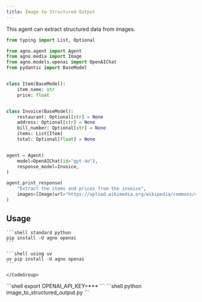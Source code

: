 ```yaml
---
title: Image to Structured Output
---
```


This agent can extract structured data from images.

```python image_to_structured_output.py
from typing import List, Optional

from agno.agent import Agent
from agno.media import Image
from agno.models.openai import OpenAIChat
from pydantic import BaseModel


class Item(BaseModel):
    item_name: str
    price: float


class Invoice(BaseModel):
    restaurant: Optional[str] = None
    address: Optional[str] = None
    bill_number: Optional[str] = None
    items: List[Item]
    total: Optional[float] = None


agent = Agent(
    model=OpenAIChat(id="gpt-4o"),
    response_model=Invoice,
)

agent.print_response(
    "Extract the items and prices from the invoice",
    images=[Image(url="https://upload.wikimedia.org/wikipedia/commons/c/cf/Receipt_California_restaurant_2006.jpg")],
)
```

## Usage

<Steps>
  <Step title="Install libraries">
    <CodeGroup>

    ```shell standard python
    pip install -U agno openai
    ```

    ```shell using uv
    uv pip install -U agno openai
    ```

    </CodeGroup>
  </Step>

  <Step title="Export API keys">
    ```shell
    export OPENAI_API_KEY=***
    ```
  </Step>

  <Step title="Run the agent">
    ```shell
    python image_to_structured_output.py
    ```
  </Step>

</Steps>
